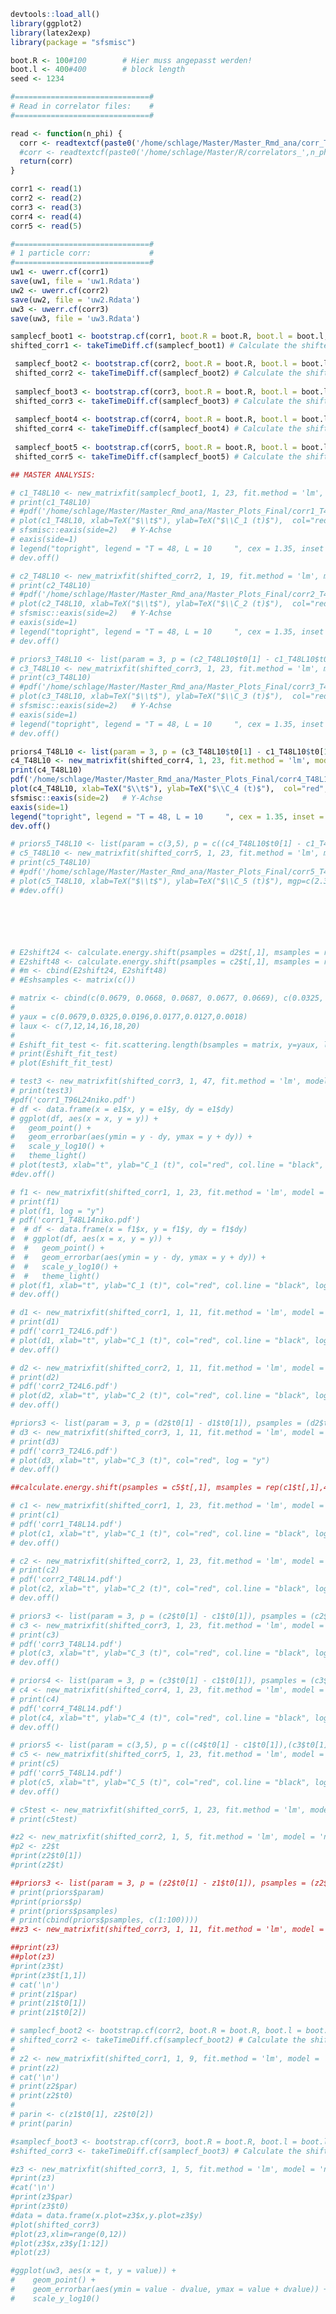```r
devtools::load_all()
library(ggplot2)
library(latex2exp)
library(package = "sfsmisc")
```

```r
  

boot.R <- 100#100        # Hier muss angepasst werden!
boot.l <- 400#400        # block length
seed <- 1234

#==============================#
# Read in correlator files:    #
#==============================#

read <- function(n_phi) {
  corr <- readtextcf(paste0('/home/schlage/Master/Master_Rmd_ana/corr_T48L10_thr8_190217/correlators_',n_phi,'_phi_phi4p.tsv'), T = 48, skip = 4)
  #corr <- readtextcf(paste0('/home/schlage/Master/R/correlators_',n_phi,'_phi_phi4p.tsv'), T = 96, skip = 4) # Hier muss angepasst werden!
  return(corr)
}

corr1 <- read(1)
corr2 <- read(2)
corr3 <- read(3)
corr4 <- read(4)
corr5 <- read(5)

#==============================#
# 1 particle corr:             #
#==============================#
uw1 <- uwerr.cf(corr1)
save(uw1, file = 'uw1.Rdata')
uw2 <- uwerr.cf(corr2)
save(uw2, file = 'uw2.Rdata')
uw3 <- uwerr.cf(corr3)
save(uw3, file = 'uw3.Rdata')

samplecf_boot1 <- bootstrap.cf(corr1, boot.R = boot.R, boot.l = boot.l, seed = seed)
shifted_corr1 <- takeTimeDiff.cf(samplecf_boot1) # Calculate the shifted correlator

 samplecf_boot2 <- bootstrap.cf(corr2, boot.R = boot.R, boot.l = boot.l, seed = seed)
 shifted_corr2 <- takeTimeDiff.cf(samplecf_boot2) # Calculate the shifted correlator
 
 samplecf_boot3 <- bootstrap.cf(corr3, boot.R = boot.R, boot.l = boot.l, seed = seed)
 shifted_corr3 <- takeTimeDiff.cf(samplecf_boot3) # Calculate the shifted correlator
 
 samplecf_boot4 <- bootstrap.cf(corr4, boot.R = boot.R, boot.l = boot.l, seed = seed)
 shifted_corr4 <- takeTimeDiff.cf(samplecf_boot4) # Calculate the shifted correlator
 
 samplecf_boot5 <- bootstrap.cf(corr5, boot.R = boot.R, boot.l = boot.l, seed = seed)
 shifted_corr5 <- takeTimeDiff.cf(samplecf_boot5) # Calculate the shifted correlator
```















```r
## MASTER ANALYSIS:

# c1_T48L10 <- new_matrixfit(samplecf_boot1, 1, 23, fit.method = 'lm', model = 'single', sym.vec = 'cosh', useCov = TRUE, par.guess = c(0.22,0.17))
# print(c1_T48L10)
# #pdf('/home/schlage/Master/Master_Rmd_ana/Master_Plots_Final/corr1_T48L10.pdf')
# plot(c1_T48L10, xlab=TeX("$\\t$"), ylab=TeX("$\\C_1 (t)$"),  col="red", col.line = "black", log = "y", lwd = 1.6, cex = 1.6, cex.lab = 1.6, cex.axis = 1.8, font.lab = 2, xaxt = "n", yaxt = "n", mgp=c(2.3, 1, 0))
# sfsmisc::eaxis(side=2)   # Y-Achse
# eaxis(side=1)
# legend("topright", legend = "T = 48, L = 10     ", cex = 1.35, inset = c(0.1, 0.1))
# dev.off()

# c2_T48L10 <- new_matrixfit(shifted_corr2, 1, 19, fit.method = 'lm', model = 'n_particles', sym.vec = 'sinh', useCov = TRUE)#, par.guess = c(0.46,0.02))
# print(c2_T48L10)
# #pdf('/home/schlage/Master/Master_Rmd_ana/Master_Plots_Final/corr2_T48L10.pdf')
# plot(c2_T48L10, xlab=TeX("$\\t$"), ylab=TeX("$\\C_2 (t)$"),  col="red", col.line = "black", log = "y", lwd = 1.6, cex = 1.6, cex.lab = 1.6, cex.axis = 1.8, font.lab = 2, xaxt = "n", yaxt = "n", mgp=c(2.3, 1, 0))
# sfsmisc::eaxis(side=2)   # Y-Achse
# eaxis(side=1)
# legend("topright", legend = "T = 48, L = 10     ", cex = 1.35, inset = c(0.1, 0.1))
# dev.off()

# priors3_T48L10 <- list(param = 3, p = (c2_T48L10$t0[1] - c1_T48L10$t0[1]), psamples = (c2_T48L10$t[,1] - c1_T48L10$t[,1]))
# c3_T48L10 <- new_matrixfit(shifted_corr3, 1, 23, fit.method = 'lm', model = 'n_particles', sym.vec = 'sinh', useCov = TRUE, priors = priors3_T48L10)
# print(c3_T48L10)
# #pdf('/home/schlage/Master/Master_Rmd_ana/Master_Plots_Final/corr3_T48L10.pdf')
# plot(c3_T48L10, xlab=TeX("$\\t$"), ylab=TeX("$\\C_3 (t)$"),  col="red", col.line = "black", log = "y", lwd = 1.6, cex = 1.6, cex.lab = 1.6, cex.axis = 1.8, font.lab = 2, xaxt = "n", yaxt = "n", mgp=c(2.3, 1, 0))
# sfsmisc::eaxis(side=2)   # Y-Achse
# eaxis(side=1)
# legend("topright", legend = "T = 48, L = 10     ", cex = 1.35, inset = c(0.1, 0.1))
# dev.off()

priors4_T48L10 <- list(param = 3, p = (c3_T48L10$t0[1] - c1_T48L10$t0[1]), psamples = (c3_T48L10$t[,1] - c1_T48L10$t[,1]))
c4_T48L10 <- new_matrixfit(shifted_corr4, 1, 23, fit.method = 'lm', model = 'n_particles', sym.vec = 'sinh', useCov = TRUE, priors = priors4_T48L10)
print(c4_T48L10)
pdf('/home/schlage/Master/Master_Rmd_ana/Master_Plots_Final/corr4_T48L10.pdf')
plot(c4_T48L10, xlab=TeX("$\\t$"), ylab=TeX("$\\C_4 (t)$"),  col="red", col.line = "black", log = "y", lwd = 1.6, cex = 1.6, cex.lab = 1.6, cex.axis = 1.8, font.lab = 2, xaxt = "n", yaxt = "n", mgp=c(2.3, 1, 0))
sfsmisc::eaxis(side=2)   # Y-Achse
eaxis(side=1)
legend("topright", legend = "T = 48, L = 10     ", cex = 1.35, inset = c(0.1, 0.1))
dev.off()

# priors5_T48L10 <- list(param = c(3,5), p = c((c4_T48L10$t0[1] - c1_T48L10$t0[1]),(c3_T48L10$t0[1] - c2_T48L10$t0[1])), psamples = cbind((c4_T48L10$t[,1] - c1_T48L10$t[,1]),(c3_T48L10$t[,1] - c2_T48L10$t[,1])))
# c5_T48L10 <- new_matrixfit(shifted_corr5, 1, 23, fit.method = 'lm', model = 'n_particles', sym.vec = 'sinh', useCov = TRUE, priors = priors5_T48L10)
# print(c5_T48L10)
# #pdf('/home/schlage/Master/Master_Rmd_ana/Master_Plots_Final/corr5_T48L10.pdf')
# plot(c5_T48L10, xlab=TeX("$\\t$"), ylab=TeX("$\\C_5 (t)$"), mgp=c(2.3,1,0), col="red", col.line = "black", log = "y", lwd = 1.5, cex = 1.5, cex.lab = 1.5, cex.axis = 1.5, font.lab = 2)
# #dev.off()






# E2shift24 <- calculate.energy.shift(psamples = d2$t[,1], msamples = rep(d1$t[,1],4), n=2, print.samples = TRUE)
# E2shift48 <- calculate.energy.shift(psamples = c2$t[,1], msamples = rep(c1$t[,1],4), n=2, print.samples = TRUE)
# #m <- cbind(E2shift24, E2shift48)
# #Eshsamples <- matrix(c()) 

# matrix <- cbind(c(0.0679, 0.0668, 0.0687, 0.0677, 0.0669), c(0.0325, 0.0351, 0.0330, 0.0335, 0.0351), c(0.0196, 0.0195, 0.0194, 0.0196, 0.0199), c(0.0177, 0.0176, 0.0178, 0.0175, 0.0178), c(0.0127, 0.0125, 0.0126, 0.0128, 0.0128), c(0.0018, 0.0017, 0.00188, 0.0019, 0.00189))
# 
# yaux = c(0.0679,0.0325,0.0196,0.0177,0.0127,0.0018)
# laux <- c(7,12,14,16,18,20)
# 
# Eshift_fit_test <- fit.scattering.length(bsamples = matrix, y=yaux, lvec=laux, l1=2, l2=6, fit.method = 'lm', n = 2, M = -4.9, ain = c(-15,12.8), useCov = FALSE)
# print(Eshift_fit_test)
# plot(Eshift_fit_test)

# test3 <- new_matrixfit(shifted_corr3, 1, 47, fit.method = 'lm', model = 'n_particles', sym.vec = 'sinh', useCov = TRUE)
# print(test3)
#pdf('corr1_T96L24niko.pdf')
# df <- data.frame(x = e1$x, y = e1$y, dy = e1$dy)
# ggplot(df, aes(x = x, y = y)) +
#   geom_point() +
#   geom_errorbar(aes(ymin = y - dy, ymax = y + dy)) +
#   scale_y_log10() +
#   theme_light()
# plot(test3, xlab="t", ylab="C_1 (t)", col="red", col.line = "black", log = "y", lwd = 1.4, cex = 1.4, cex.lab = 1.4, cex.axis = 1.3)
#dev.off()

# f1 <- new_matrixfit(shifted_corr1, 1, 23, fit.method = 'lm', model = 'single', sym.vec = 'sinh', useCov = TRUE)
# print(f1)
# plot(f1, log = "y")
# pdf('corr1_T48L14niko.pdf')
#  # df <- data.frame(x = f1$x, y = f1$y, dy = f1$dy)
#  # ggplot(df, aes(x = x, y = y)) +
#  #   geom_point() +
#  #   geom_errorbar(aes(ymin = y - dy, ymax = y + dy)) +
#  #   scale_y_log10() +
#  #   theme_light()
# plot(f1, xlab="t", ylab="C_1 (t)", col="red", col.line = "black", log = "y", lwd = 1.4, cex = 1.4, cex.lab = 1.4, cex.axis = 1.3)
# dev.off()

# d1 <- new_matrixfit(shifted_corr1, 1, 11, fit.method = 'lm', model = 'n_particles', sym.vec = 'sinh', useCov = FALSE)
# print(d1)
# pdf('corr1_T24L6.pdf')
# plot(d1, xlab="t", ylab="C_1 (t)", col="red", col.line = "black", log = "y", lwd = 1.4, cex = 1.4, cex.lab = 1.4, cex.axis = 1.3)
# dev.off()

# d2 <- new_matrixfit(shifted_corr2, 1, 11, fit.method = 'lm', model = 'n_particles', sym.vec = 'sinh', useCov = FALSE)
# print(d2)
# pdf('corr2_T24L6.pdf')
# plot(d2, xlab="t", ylab="C_2 (t)", col="red", col.line = "black", log = "y", lwd = 1.4, cex = 1.4, cex.lab = 1.4, cex.axis = 1.3)
# dev.off()

#priors3 <- list(param = 3, p = (d2$t0[1] - d1$t0[1]), psamples = (d2$t[,1] - d1$t[,1]))
# d3 <- new_matrixfit(shifted_corr3, 1, 11, fit.method = 'lm', model = 'n_particles', sym.vec = 'sinh', useCov = TRUE, priors = priors3, m = d1$t[,1], np=3)
# print(d3)
# pdf('corr3_T24L6.pdf')
# plot(d3, xlab="t", ylab="C_3 (t)", col="red", log = "y")
# dev.off()

##calculate.energy.shift(psamples = c5$t[,1], msamples = rep(c1$t[,1],4), n=5)

# c1 <- new_matrixfit(shifted_corr1, 1, 23, fit.method = 'lm', model = 'n_particles', sym.vec = 'sinh', useCov = TRUE)
# print(c1)
# pdf('corr1_T48L14.pdf')
# plot(c1, xlab="t", ylab="C_1 (t)", col="red", col.line = "black", log = "y", lwd = 1.4, cex = 1.4, cex.lab = 1.4, cex.axis = 1.3)
# dev.off()

# c2 <- new_matrixfit(shifted_corr2, 1, 23, fit.method = 'lm', model = 'n_particles', sym.vec = 'sinh', useCov = TRUE, m = c1$t[,1], np=2)
# print(c2)
# pdf('corr2_T48L14.pdf')
# plot(c2, xlab="t", ylab="C_2 (t)", col="red", col.line = "black", log = "y", lwd = 1.4, cex = 1.4, cex.lab = 1.4, cex.axis = 1.3)
# dev.off()

# priors3 <- list(param = 3, p = (c2$t0[1] - c1$t0[1]), psamples = (c2$t[,1] - c1$t[,1]))
# c3 <- new_matrixfit(shifted_corr3, 1, 23, fit.method = 'lm', model = 'n_particles', sym.vec = 'sinh', useCov = TRUE, priors = priors3, m = c1$t[,1], np=3)
# print(c3)
# pdf('corr3_T48L14.pdf')
# plot(c3, xlab="t", ylab="C_3 (t)", col="red", col.line = "black", log = "y", lwd = 1.4, cex = 1.4, cex.lab = 1.4, cex.axis = 1.3)
# dev.off()

# priors4 <- list(param = 3, p = (c3$t0[1] - c1$t0[1]), psamples = (c3$t[,1] - c1$t[,1]))
# c4 <- new_matrixfit(shifted_corr4, 1, 23, fit.method = 'lm', model = 'n_particles', sym.vec = 'sinh', useCov = TRUE, priors = priors4, m = c1$t[,1], np=4)
# print(c4)
# pdf('corr4_T48L14.pdf')
# plot(c4, xlab="t", ylab="C_4 (t)", col="red", col.line = "black", log = "y", lwd = 1.4, cex = 1.4, cex.lab = 1.4, cex.axis = 1.3)
# dev.off()

# priors5 <- list(param = c(3,5), p = c((c4$t0[1] - c1$t0[1]),(c3$t0[1] - c2$t0[1])), psamples = cbind((c4$t[,1] - c1$t[,1]),(c3$t[,1] - c2$t[,1])))
# c5 <- new_matrixfit(shifted_corr5, 1, 23, fit.method = 'lm', model = 'n_particles', sym.vec = 'sinh', useCov = TRUE, priors = priors5, m = c1$t[,1], np=5)
# print(c5)
# pdf('corr5_T48L14.pdf')
# plot(c5, xlab="t", ylab="C_5 (t)", col="red", col.line = "black", log = "y", lwd = 1.4, cex = 1.4, cex.lab = 1.4, cex.axis = 1.3)
# dev.off()

# c5test <- new_matrixfit(shifted_corr5, 1, 23, fit.method = 'lm', model = 'single', sym.vec = 'sinh')
# print(c5test)

#z2 <- new_matrixfit(shifted_corr2, 1, 5, fit.method = 'lm', model = 'n_particles', sym.vec = 'sinh')
#p2 <- z2$t
#print(z2$t0[1])
#print(z2$t)

##priors3 <- list(param = 3, p = (z2$t0[1] - z1$t0[1]), psamples = (z2$t[,1] - z1$t[,1]))
# print(priors$param)
#print(priors$p)
# print(priors$psamples)
# print(cbind(priors$psamples, c(1:100))))
##z3 <- new_matrixfit(shifted_corr3, 1, 11, fit.method = 'lm', model = 'n_particles', sym.vec = 'sinh', priors = priors3, m = z1$t[,1], np=3)

##print(z3)
##plot(z3)
#print(z3$t)
#print(z3$t[1,1])
# cat('\n')
# print(z1$par)
# print(z1$t0[1])
# print(z1$t0[2])

# samplecf_boot2 <- bootstrap.cf(corr2, boot.R = boot.R, boot.l = boot.l, seed = seed)
# shifted_corr2 <- takeTimeDiff.cf(samplecf_boot2) # Calculate the shifted correlator
# 
# z2 <- new_matrixfit(shifted_corr1, 1, 9, fit.method = 'lm', model = 'shifted', sym.vec = 'sinh')
# print(z2)
# cat('\n')
# print(z2$par)
# print(z2$t0)
# 
# parin <- c(z1$t0[1], z2$t0[2])
# print(parin)

#samplecf_boot3 <- bootstrap.cf(corr3, boot.R = boot.R, boot.l = boot.l, seed = seed)
#shifted_corr3 <- takeTimeDiff.cf(samplecf_boot3) # Calculate the shifted correlator

#z3 <- new_matrixfit(shifted_corr3, 1, 5, fit.method = 'lm', model = 'n_particles', sym.vec = 'sinh', param_vec = parin)
#print(z3)
#cat('\n')
#print(z3$par)
#print(z3$t0)
#data = data.frame(x.plot=z3$x,y.plot=z3$y)
#plot(shifted_corr3)
#plot(z3,xlim=range(0,12))
#plot(z3$x,z3$y[1:12])
#plot(z3)

#ggplot(uw3, aes(x = t, y = value)) +
#    geom_point() +
#    geom_errorbar(aes(ymin = value - dvalue, ymax = value + dvalue)) +
#    scale_y_log10()

```
